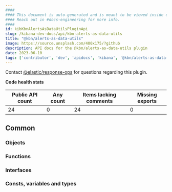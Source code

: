 ```yaml
---
####
#### This document is auto-generated and is meant to be viewed inside our experimental, new docs system.
#### Reach out in #docs-engineering for more info.
####
id: kibKbnAlertsAsDataUtilsPluginApi
slug: /kibana-dev-docs/api/kbn-alerts-as-data-utils
title: "@kbn/alerts-as-data-utils"
image: https://source.unsplash.com/400x175/?github
description: API docs for the @kbn/alerts-as-data-utils plugin
date: 2023-06-10
tags: ['contributor', 'dev', 'apidocs', 'kibana', '@kbn/alerts-as-data-utils']
---
```




Contact [@elastic/response-ops](https://github.com/orgs/elastic/teams/response-ops) for questions regarding this plugin.

**Code health stats**

| Public API count  | Any count | Items lacking comments | Missing exports |
|-------------------|-----------|------------------------|-----------------|
| 24 | 0 | 24 | 0 |

## Common

### Objects
<DocDefinitionList data={kbnAlertsAsDataUtilsObj.common.objects}/>

### Functions
<DocDefinitionList data={kbnAlertsAsDataUtilsObj.common.functions}/>

### Interfaces
<DocDefinitionList data={kbnAlertsAsDataUtilsObj.common.interfaces}/>

### Consts, variables and types
<DocDefinitionList data={kbnAlertsAsDataUtilsObj.common.misc}/>

